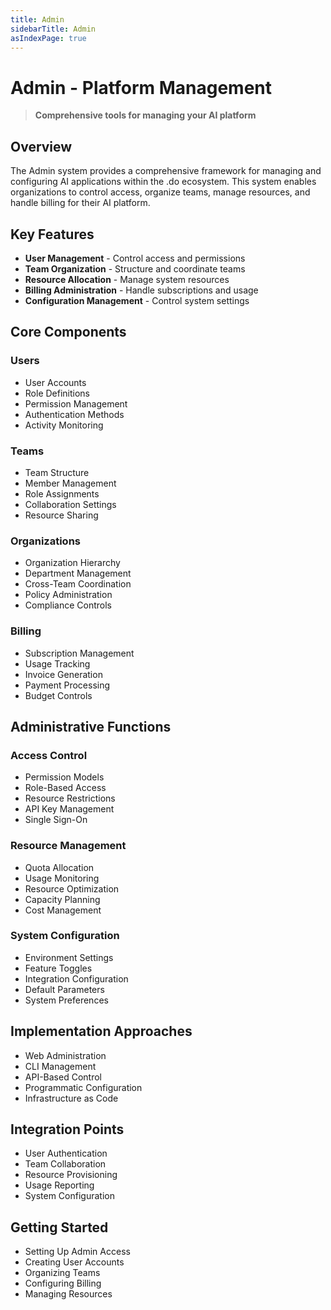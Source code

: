 ```yaml
---
title: Admin
sidebarTitle: Admin
asIndexPage: true
---
```


# Admin - Platform Management

> **Comprehensive tools for managing your AI platform**

## Overview

The Admin system provides a comprehensive framework for managing and configuring AI applications within the .do ecosystem. This system enables organizations to control access, organize teams, manage resources, and handle billing for their AI platform.

## Key Features

- **User Management** - Control access and permissions
- **Team Organization** - Structure and coordinate teams
- **Resource Allocation** - Manage system resources
- **Billing Administration** - Handle subscriptions and usage
- **Configuration Management** - Control system settings

## Core Components

### Users

- User Accounts
- Role Definitions
- Permission Management
- Authentication Methods
- Activity Monitoring

### Teams

- Team Structure
- Member Management
- Role Assignments
- Collaboration Settings
- Resource Sharing

### Organizations

- Organization Hierarchy
- Department Management
- Cross-Team Coordination
- Policy Administration
- Compliance Controls

### Billing

- Subscription Management
- Usage Tracking
- Invoice Generation
- Payment Processing
- Budget Controls

## Administrative Functions

### Access Control

- Permission Models
- Role-Based Access
- Resource Restrictions
- API Key Management
- Single Sign-On

### Resource Management

- Quota Allocation
- Usage Monitoring
- Resource Optimization
- Capacity Planning
- Cost Management

### System Configuration

- Environment Settings
- Feature Toggles
- Integration Configuration
- Default Parameters
- System Preferences

## Implementation Approaches

- Web Administration
- CLI Management
- API-Based Control
- Programmatic Configuration
- Infrastructure as Code

## Integration Points

- User Authentication
- Team Collaboration
- Resource Provisioning
- Usage Reporting
- System Configuration

## Getting Started

- Setting Up Admin Access
- Creating User Accounts
- Organizing Teams
- Configuring Billing
- Managing Resources
